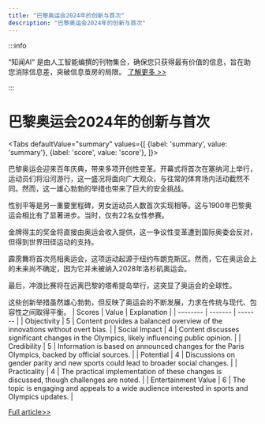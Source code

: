 ```yaml
---
title: "巴黎奥运会2024年的创新与首次"
description: "巴黎奥运会2024年的创新与首次"
---
```



:::info

“知闻AI“ 是由人工智能编撰的刊物集合，确保您只获得最有价值的信息，旨在助您消除信息差，突破信息茧房的局限。  [了解更多 >>](/)

:::

# 巴黎奥运会2024年的创新与首次


<Tabs
	defaultValue="summary"
	values={[
	{label: 'summary', value: 'summary'},
	{label: 'score', value: 'score'},
]}>
<TabItem value="summary">

巴黎奥运会迎来百年庆典，带来多项开创性变革。开幕式将首次在塞纳河上举行，运动员们将沿河游行，这一盛况将面向广大观众，与往常的体育场内活动截然不同。然而，这一雄心勃勃的举措也带来了巨大的安全挑战。

性别平等是另一重要里程碑，男女运动员人数首次实现相等。这与1900年巴黎奥运会相比有了显著进步。当时，仅有22名女性参赛。

金牌得主的奖金将直接由奥运会收入提供，这一争议性变革遭到国际奥委会反对，但得到世界田径运动的支持。

霹雳舞将首次亮相奥运会，这项运动起源于纽约布朗克斯区。然而，它在奥运会上的未来尚不确定，因为它并未被纳入2028年洛杉矶奥运会。

最后，冲浪比赛将在远离巴黎的塔希提岛举行，这突显了奥运会的全球性。

这些创新举措虽然雄心勃勃，但反映了奥运会的不断发展，力求在传统与现代、包容性之间取得平衡。
</TabItem>
<TabItem value="score">
	| Scores     | Value   | Explanation |
	| -------- | ------- | ------- |
	| Objectivity  | 5    | Content provides a balanced overview of the innovations without overt bias.    |
	| Social Impact | 4     | Content discusses significant changes in the Olympics, likely influencing public opinion.    |
	| Credibility    | 5    | Information is based on announced changes for the Paris Olympics, backed by official sources.    |
	| Potential    | 4    | Discussions on gender parity and new sports could lead to broader social changes.    |
	| Practicality    | 4    | The practical implementation of these changes is discussed, though challenges are noted.    |
	| Entertainment Value    | 6    | The topic is engaging and appeals to a wide audience interested in sports and Olympics updates.    |
</TabItem>
</Tabs>

[Full article>>](https://apnews.com/article/olympics-2024-paris-innovations-opening-ceremony-cad9eda58cc0c4c86e4a7a61519062c7)
